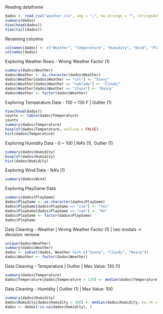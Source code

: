 Reading dataframe
```r
dados <- read.csv("weather.csv", sep = ";", na.strings = "", stringsAsFactors = TRUE)
summary(dados)
View(head(dados))
View(tail(dados))
```

Renaming columns
```r
colnames(dados) <- c("Weather", "Temperature", "Humidity", "Wind", "PlayGame")
colnames(dados)
```
Exploring Weather Rows - Wrong Weather Factor (1)
```r
summary(dados$Weather)
dados$Weather <- as.character(dados$Weather)
dados$Weather[dados$Weather == "sol"] <- "Sunny"
dados$Weather[dados$Weather == "nublado"] <- "Cloudy"
dados$Weather[dados$Weather == "chuva"] <- "Rainy"
dados$Weather <- factor(dados$Weather)
```
Exploring Temperature Data - 130 ~ 130 F | Outlier (1)
```r
View(head(dados))
counts <- table(dados$Temperature)
counts
summary(dados$Temperature)
boxplot(dados$Temperature, outline = FALSE)
hist(dados$Temperature)
```
Exploring Humidity Data - 0 ~ 100 | NA's (1), Outlier (1)
```r
summary(dados$Humidity)
boxplot(dados$Humidity)
hist(dados$Humidity)
```
Exploring Wind Data - NA's (1)
```r
summary(dados$Wind)
```
Exploring PlayGame Data
```r
summary(dados$PlayGame)
dados$PlayGame <- as.character(dados$PlayGame)
dados$PlayGame[dados$PlayGame == "sim"] <- "Yes"
dados$PlayGame[dados$PlayGame == "nao"] <- "No"
dados$PlayGame <- factor(dados$PlayGame)
dados$PlayGame
```
Data Cleaning - Weather | Wrong Weather Factor (1) | two modals -> decision: remove
```r
unique(dados$Weather)
summary(dados$Weather)
dados <- subset(dados, Weather %in% c("Sunny", "Cloudy", "Rainy"))
dados$Weather <- factor(dados$Weather)
```
Data Cleaning - Temperature | Outlier | Max Value: 130 (1)
```r
summary(dados$Temperature)
dados$Temperature[dados$Temperature > 130] <- median(dados$Temperature, na.rm = TRUE)
```
Data Cleaning - Humidity | Outlier (1) | Max Value: 100
```r
summary(dados$Humidity)
dados$Humidity[dados$Humidity > 100] <- median(dados$Humidity, na.rm = TRUE)
dados <- dados[!is.na(dados$Humidity), ]
```
